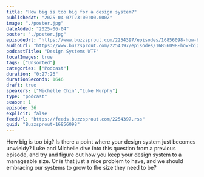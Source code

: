 ```yaml
---
title: "How big is too big for a design system?"
publishedAt: "2025-04-07T23:00:00.000Z"
image: "./poster.jpg"
dateAdded: "2025-06-04"
poster: "./poster.jpg"
episodeUrl: "https://www.buzzsprout.com/2254397/episodes/16856098-how-big-is-too-big-for-a-design-system.mp3"
audioUrl: "https://www.buzzsprout.com/2254397/episodes/16856098-how-big-is-too-big-for-a-design-system.mp3"
podcastTitle: "Design Systems WTF"
localImages: true
tags: ["Unsorted"]
categories: ["Podcast"]
duration: "0:27:26"
durationSeconds: 1646
draft: true
speakers: ["Michelle Chin","Luke Murphy"]
type: "podcast"
season: 1
episode: 36
explicit: false
feedUrl: "https://feeds.buzzsprout.com/2254397.rss"
guid: "Buzzsprout-16856098"
---
```

How big is too big? Is there a point where your design system just becomes unwieldy? Luke and Michelle dive into this question from a previous episode, and try and figure out how you keep your design system to a manageable size. Or is that just a nice problem to have, and we should embracing our systems to grow to the size they need to be?
